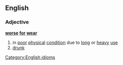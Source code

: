 ==English==
===Adjective===
'''[[worse]] [[for]] [[wear]]'''
#in [[poor]] [[physical]] [[condition]] due to [[long]] or [[heavy]] [[use]]
#[[drunk]]
[[Category:English idioms]]